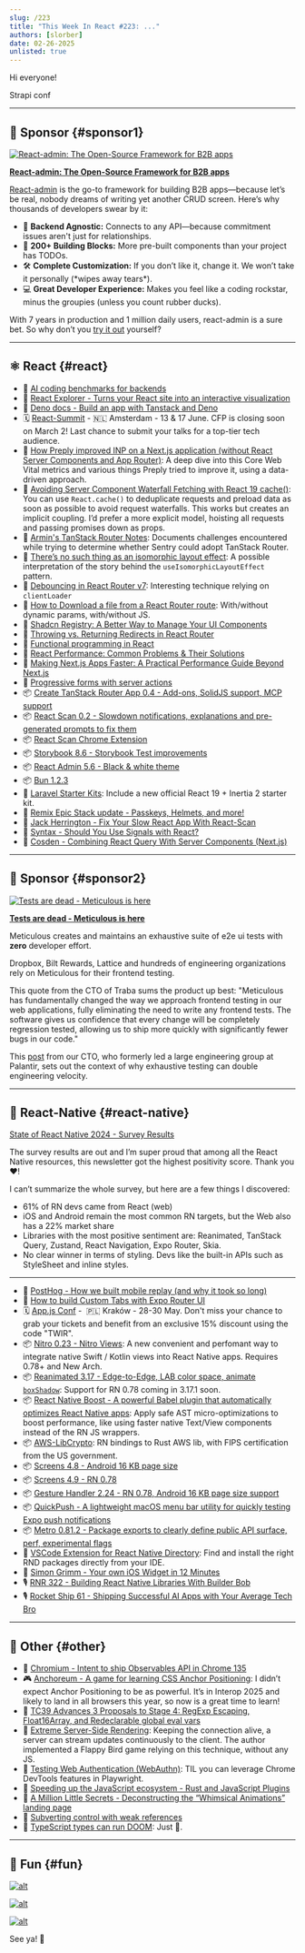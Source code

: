 ```yaml
---
slug: /223
title: "This Week In React #223: ..."
authors: [slorber]
date: 02-26-2025
unlisted: true
---
```


Hi everyone!

Strapi conf

<Todo />

<!-- truncate -->


<Support />

---

## 💸 Sponsor {#sponsor1}

[![React-admin: The Open-Source Framework for B2B apps](/emails/issues/223/marmelab.jpg)](https://marmelab.com/react-admin/?ref=TWIR)

**[React-admin: The Open-Source Framework for B2B apps](https://marmelab.com/react-admin/?ref=TWIR)**

[React-admin](https://marmelab.com/react-admin/?ref=TWIR) is the go-to framework for building B2B apps—because let’s be real, nobody dreams of writing yet another CRUD screen. Here’s why thousands of developers swear by it:

- 🔌 **Backend Agnostic:** Connects to any API—because commitment issues aren't just for relationships.
- 🧩 **200+ Building Blocks:** More pre-built components than your project has TODOs.
- 🛠 **Complete Customization:** If you don’t like it, change it. We won’t take it personally (\*wipes away tears\*).
- 💻 **Great Developer Experience:** Makes you feel like a coding rockstar, minus the groupies (unless you count rubber ducks).

With 7 years in production and 1 million daily users, react-admin is a sure bet. So why don’t you [try it out](https://github.com/marmelab/react-admin?ref=TWIR) yourself?

---

## ⚛️ React {#react}

- 💸 [AI coding benchmarks for backends](https://convex.link/thisweekbench)
- 👀 [React Explorer \- Turns your React site into an interactive visualization](https://www.react-explorer.com/)
- 📖 [Deno docs \- Build an app with Tanstack and Deno](https://docs.deno.com/examples/tanstack_tutorial/)
- 🗓 [React-Summit](https://reactsummit.com/?utm_source=Newsletter&utm_medium=thisweekinreact) - 🇳🇱 Amsterdam - 13 & 17 June. CFP is closing soon on March 2! Last chance to submit your talks for a top-tier tech audience.
- 📜 [How Preply improved INP on a Next.js application (without React Server Components and App Router)](https://medium.com/preply-engineering/how-preply-improved-inp-on-a-next-js-application-without-react-server-components-and-app-router-491713149875): A deep dive into this Core Web Vital metrics and various things Preply tried to improve it, using a data-driven approach.
- 📜 [Avoiding Server Component Waterfall Fetching with React 19 cache()](https://aurorascharff.no/posts/avoiding-server-component-waterfall-fetching-with-react-19-cache/): You can use `React.cache()` to deduplicate requests and preload data as soon as possible to avoid request waterfalls. This works but creates an implicit coupling. I’d prefer a more explicit model, hoisting all requests and passing promises down as props.
- 📜 [Armin's TanStack Router Notes](https://gist.github.com/mitsuhiko/555b45f020a8d7e389516b51f6d03534): Documents challenges encountered while trying to determine whether Sentry could adopt TanStack Router.
- 📜 [There’s no such thing as an isomorphic layout effect](https://smoores.dev/post/no_such_thing_isomorphic_layout_effect/): A possible interpretation of the story behind the `useIsomorphicLayoutEffect` pattern.
- 📜 [Debouncing in React Router v7](https://programmingarehard.com/2025/02/24/debouncing-in-react-router-v7.html/): Interesting technique relying on `clientLoader`
- 📜 [How to Download a file from a React Router route](https://sergiodxa.com/tutorials/download-a-file-from-a-react-router-route): With/without dynamic params, with/without JS.
- 📜 [Shadcn Registry: A Better Way to Manage Your UI Components](https://ouassim.tech/notes/shadcn-registry-a-better-way-to-manage-your-ui-components/)
- 📜 [Throwing vs. Returning Redirects in React Router](https://sergiodxa.com/articles/throwing-vs-returning-redirects-in-react-router)
- 📜 [Functional programming in React](https://www.56kode.com/posts/level-up-react-functional-programming-in-react/)
- 📜 [React Performance: Common Problems & Their Solutions](https://blog.sentry.io/react-js-performance-guide/)
- 📜 [Making Next.js Apps Faster: A Practical Performance Guide Beyond Next.js](https://tigerabrodi.blog/making-nextjs-apps-faster-a-practical-performance-guide-beyond-nextjs)
- 📜 [Progressive forms with server actions](https://waku.gg/blog/progressive-forms)
- 📦 [Create TanStack Router App 0.4 \- Add-ons, SolidJS support, MCP support](https://github.com/TanStack/create-tsrouter-app/releases/tag/v0.4.0)
- 📦 [React Scan 0.2 \- Slowdown notifications, explanations and pre-generated prompts to fix them](https://github.com/aidenybai/react-scan/releases/tag/v0.2.0)
- 📦 [React Scan Chrome Extension](https://github.com/jantimon/chrome-react-scan-inspector)
- 📦 [Storybook 8.6 \- Storybook Test improvements](https://github.com/storybookjs/storybook/releases/tag/v8.6.0)
- 📦 [React Admin 5.6 \- Black & white theme](https://github.com/marmelab/react-admin/releases/tag/v5.6.0)
- 📦 [Bun 1.2.3](https://bun.sh/blog/bun-v1.2.3)
- 🔨 [Laravel Starter Kits](https://laravel.com/starter-kits): Include a new official React 19 \+ Inertia 2 starter kit.
- 🔨 [Remix Epic Stack update \- Passkeys, Helmets, and more\!](https://github.com/epicweb-dev/epic-stack/discussions/937)
- 🎥 [Jack Herrington \- Fix Your Slow React App With React-Scan](https://www.youtube.com/watch?v=3EnathFYgz8)
- 🎥 [Syntax \- Should You Use Signals with React?](https://www.youtube.com/watch?v=Diy4XRSFTiA)
- 🎥 [Cosden \- Combining React Query With Server Components (Next.js)](https://www.youtube.com/watch?v=XcUpTPbY4Wg)

<SubscribeFormEmbed placement="middle" />

---

## 💸 Sponsor {#sponsor2}

[![Tests are dead - Meticulous is here](/emails/issues/217/meticulous.jpg)](https://www.meticulous.ai?utm_source=thisweekinreact&utm_campaign=feb26th)

**[Tests are dead - Meticulous is here](https://www.meticulous.ai?utm_source=thisweekinreact&utm_campaign=feb26th)**

Meticulous creates and maintains an exhaustive suite of e2e ui tests with **zero** developer effort. 

Dropbox, Bilt Rewards, Lattice and hundreds of engineering organizations rely on Meticulous for their frontend testing.

This quote from the CTO of Traba sums the product up best: "Meticulous has fundamentally changed the way we approach frontend testing in our web applications, fully eliminating the need to write any frontend tests. The software gives us confidence that every change will be completely regression tested, allowing us to ship more quickly with significantly fewer bugs in our code."

This [post](https://www.meticulous.ai/blog/lessons-from-a-decade?utm_source=thisweekinreact&utm_campaign=jan15th) from our CTO, who formerly led a large engineering group at Palantir, sets out the context of why exhaustive testing can double engineering velocity.

---

## 📱 React-Native {#react-native}

[State of React Native 2024 \- Survey Results](https://results.stateofreactnative.com/)

The survey results are out and I’m super proud that among all the React Native resources, this newsletter got the highest positivity score. Thank you ❤️!

I can’t summarize the whole survey, but here are a few things I discovered:

- 61% of RN devs came from React (web)
- iOS and Android remain the most common RN targets, but the Web also has a 22% market share
- Libraries with the most positive sentiment are: Reanimated, TanStack Query, Zustand, React Navigation, Expo Router, Skia.
- No clear winner in terms of styling. Devs like the built-in APIs such as StyleSheet and inline styles.

---

- 💸 [PostHog - How we built mobile replay (and why it took so long)](https://dub.link/twir-feb26)
- 📜 [How to build Custom Tabs with Expo Router UI](https://expo.dev/blog/how-to-build-custom-tabs-with-expo-router-ui)
- 🗓️ [App.js Conf](https://appjs.co/?utm_source=thisweekinreact) -  🇵🇱 Kraków - 28-30 May. Don't miss your chance to grab your tickets and benefit from an exclusive 15% discount using the code "TWIR".
- 📦 [Nitro 0.23 \- Nitro Views](https://github.com/mrousavy/nitro/releases/tag/v0.23.0): A new convenient and perfomant way to integrate native Swift / Kotlin views into React Native apps. Requires 0.78+ and New Arch.
- 📦 [Reanimated 3.17 \- Edge-to-Edge, LAB color space, animate `boxShadow`](https://github.com/software-mansion/react-native-reanimated/releases/tag/3.17.0): Support for RN 0.78 coming in 3.17.1 soon.
- 📦 [React Native Boost \- A powerful Babel plugin that automatically optimizes React Native apps](https://github.com/kuatsu/react-native-boost): Apply safe AST micro-optimizations to boost performance, like using faster native Text/View components instead of the RN JS wrappers.
- 📦 [AWS-LibCrypto](https://github.com/OP-Engineering/op-aws-lc): RN bindings to Rust AWS lib, with FIPS certification from the US government.
- 📦 [Screens 4.8 \- Android 16 KB page size](https://github.com/software-mansion/react-native-screens/releases/tag/4.8.0)
- 📦 [Screens 4.9 \- RN 0.78](https://github.com/software-mansion/react-native-screens/releases/tag/4.9.0)
- 📦 [Gesture Handler 2.24 \- RN 0.78, Android 16 KB page size support](https://github.com/software-mansion/react-native-gesture-handler/releases/tag/2.24.0)
- 📦 [QuickPush \- A lightweight macOS menu bar utility for quickly testing Expo push notifications](https://github.com/betomoedano/quick-push)
- 📦 [Metro 0.81.2 \- Package exports to clearly define public API surface, perf, experimental flags](https://github.com/facebook/metro/releases/tag/v0.81.2)
- 🔨 [VSCode Extension for React Native Directory](https://marketplace.visualstudio.com/items?itemName=react-native-directory.vscode-react-native-directory): Find and install the right RND packages directly from your IDE.
- 🎥 [Simon Grimm \- Your own iOS Widget in 12 Minutes](https://www.youtube.com/watch?v=00VwmqqXDik)
- 🎙️ [RNR 322 \- Building React Native Libraries With Builder Bob](https://infinite.red/react-native-radio/rnr-322-building-react-native-libraries-with-builder-bob-6g-7gnty)
- 🎙️ [Rocket Ship 61 \- Shipping Successful AI Apps with Your Average Tech Bro](https://share.transistor.fm/s/fde1972f)

---

## 🔀 Other {#other}

- 👀 [Chromium \- Intent to ship Observables API in Chrome 135](https://groups.google.com/a/chromium.org/g/blink-dev/c/stxSgTgMHog)
- 🎮 [Anchoreum \- A game for learning CSS Anchor Positioning](https://anchoreum.com/): I didn’t expect Anchor Positioning to be as powerful. It’s in Interop 2025 and likely to land in all browsers this year, so now is a great time to learn\!
- 📜 [TC39 Advances 3 Proposals to Stage 4: RegExp Escaping, Float16Array, and Redeclarable global eval vars](https://socket.dev/blog/tc39-advances-3-proposals-to-stage-4-regexp-escaping-float16array-and-redeclarable-global-eval)
- 📜 [Extreme Server-Side Rendering](https://www.scd31.com/posts/extreme-server-side-rendering): Keeping the connection alive, a server can stream updates continuously to the client. The author implemented a Flappy Bird game relying on this technique, without any JS.
- 📜 [Testing Web Authentication (WebAuthn)](https://www.heal.dev/docs/blog/testing-webauthn): TIL you can leverage Chrome DevTools features in Playwright.
- 📜 [Speeding up the JavaScript ecosystem \- Rust and JavaScript Plugins](https://marvinh.dev/blog/speeding-up-javascript-ecosystem-part-11/)
- 📜 [A Million Little Secrets \- Deconstructing the “Whimsical Animations” landing page](https://www.joshwcomeau.com/blog/whimsical-animations/)
- 📜 [Subverting control with weak references](https://jlongster.com/subverting-control-weak-refs)
- 🎥 [TypeScript types can run DOOM](https://www.youtube.com/watch?v=0mCsluv5FXA): Just 🤯.

---

## 🤭 Fun {#fun}

[![alt](/emails/issues/223/meme.jpg)](https://bsky.app/profile/sebastienlorber.com/post/3lijm77wxdk2b)

[![alt](/emails/issues/223/meme2.jpg)](https://x.com/schlimmson/status/1892257891870265830)

[![alt](/emails/issues/223/meme3.jpg)](https://x.com/cramforce/status/1894781544851783754)

See ya! 👋
